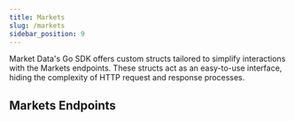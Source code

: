 ```yaml
---
title: Markets
slug: /markets
sidebar_position: 9
---
```


Market Data's Go SDK offers custom structs tailored to simplify interactions with the Markets endpoints. These structs act as an easy-to-use interface, hiding the complexity of HTTP request and response processes.

## Markets Endpoints


<DocCardList items={useCurrentSidebarCategory().items} />
